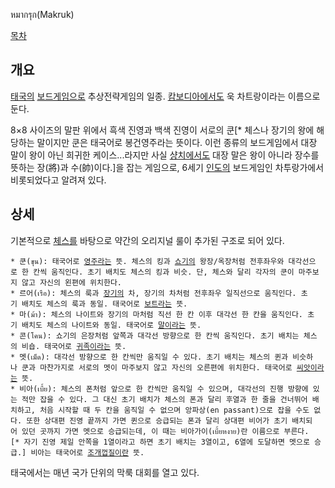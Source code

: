 {{{#!html
<iframe width="420" height="315" src="//www.youtube.com/embed/RD91zLPxTmI" frameborder="0" allowfullscreen></iframe>
}}}
หมากรุก(Makruk)

[[목차]]

== 개요 ==
[[태국]]의 [[보드게임]]으로 추상전략게임의 일종. [[캄보디아]]에서도 욱 차트랑이라는 이름으로 둔다.

8×8 사이즈의 말판 위에서 흑색 진영과 백색 진영이 서로의 쿤[* 체스나 장기의 왕에 해당하는 말이지만 쿤은 태국어로 봉건영주라는 뜻이다. 이런 종류의 보드게임에서 대장 말이 왕이 아닌 희귀한 케이스...라지만 사실 [[샹치]]에서도 대장 말은 왕이 아니라 장수를 뜻하는 장(將)과 수(帥)이다.]을 잡는 게임으로, 6세기 [[인도]]의 보드게임인 차투랑가에서 비롯되었다고 알려져 있다.


== 상세 ==
기본적으로 [[체스]]를 바탕으로 약간의 오리지널 룰이 추가된 구조로 되어 있다. 

 * 쿤(ขุน): 태국어로 [[영주]]라는 뜻. 체스의 킹과 [[쇼기]]의 왕장/옥장처럼 전후좌우와 대각선으로 한 칸씩 움직인다. 초기 배치도 체스의 킹과 비슷. 단, 체스와 달리 각자의 쿤이 마주보지 않고 자신의 왼편에 위치한다.
 * 르어(เรือ): 체스의 룩과 [[장기]]의 차, 장기의 차처럼 전후좌우 일직선으로 움직인다. 초기 배치도 체스의 룩과 동일. 태국어로 [[보트]]라는 뜻.
 * 마(ม้า): 체스의 나이트와 장기의 마처럼 직선 한 칸 이후 대각선 한 칸을 움직인다. 초기 배치도 체스의 나이트와 동일. 태국어로 [[말]]이라는 뜻.
 * 콘(โคน): 쇼기의 은장처럼 앞쪽과 대각선 방향으로 한 칸씩 움직인다. 초기 배치는 체스의 비숍. 태국어로 [[귀족]]이라는 뜻.
 * 멧(เม็ด): 대각선 방향으로 한 칸씩만 움직일 수 있다. 초기 배치는 체스의 퀸과 비슷하나 쿤과 마찬가지로 서로의 멧이 마주보지 않고 자신의 오른편에 위치한다. 태국어로 [[씨앗]]이라는 뜻.
 * 비아(เบี้ย): 체스의 폰처럼 앞으로 한 칸씩만 움직일 수 있으며, 대각선의 진행 방향에 있는 적만 잡을 수 있다. 그 대신 초기 배치가 체스의 폰과 달리 후열과 한 줄을 건너뛰어 배치하고, 처음 시작할 때 두 칸을 움직일 수 없으며 앙파상(en passant)으로 잡을 수도 없다. 또한 상대편 진영 끝까지 가면 퀸으로 승급되는 폰과 달리 상대편 비어가 초기 배치되어 있던 곳까지 가면 멧으로 승급되는데, 이 때는 비아가이(เบี้ยหงาย)란 이름으로 부른다.[* 자기 진영 제일 안쪽을 1열이라고 하면 초기 배치는 3열이고, 6열에 도달하면 멧으로 승급.] 비아는 태국어로 [[조개]]껍질이란 뜻.

태국에서는 매년 국가 단위의 막룩 대회를 열고 있다.
